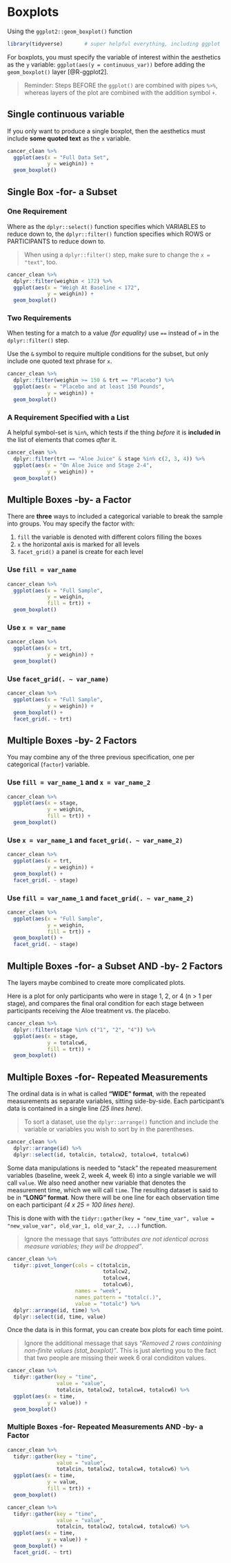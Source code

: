 # Boxplots


Using the `ggplot2::geom_boxplot()` function

```{r, message=FALSE, error=FALSE}
library(tidyverse)       # super helpful everything, including ggplot
```

For boxplots, you must specify the variable of interest within the aesthetics as the `y` variable: `ggplot(aes(y = continuous_var))` before adding the `geom_boxplot()` layer [@R-ggplot2].

> Reminder: Steps BEFORE the `ggplot()` are combined with pipes `%>%`, whereas layers of the plot are combined with the addition symbol `+`.

## Single continuous variable

If you only want to produce a single boxplot, then the aesthetics must include **some quoted text** as the `x` variable.

```{r}
cancer_clean %>%
  ggplot(aes(x = "Full Data Set", 
             y = weighin)) +
  geom_boxplot()
```


## Single Box -for- a Subset

### One Requirement 

Where as the `dplyr::select()` function specifies which VARIABLES to reduce down to, the `dplyr::filter()` function specifies which ROWS or PARTICIPANTS to reduce down to.

> When using a `dplyr::filter()` step, make sure to change the `x = "text"`, too.

```{r}
cancer_clean %>%
  dplyr::filter(weighin < 172) %>%
  ggplot(aes(x = "Weigh At Baseline < 172", 
             y = weighin)) +
  geom_boxplot()
```

### Two Requirements 

When testing for a match to a value *(for equality)* use `==` instead of `=` in the `dplyr::filter()` step.

Use the `&` symbol to require multiple conditions for the subset, but only include one quoted text phrase for `x`.

```{r}
cancer_clean %>%
  dplyr::filter(weighin >= 150 & trt == "Placebo") %>%
  ggplot(aes(x = "Placebo and at least 150 Pounds", 
             y = weighin)) +
  geom_boxplot()
```


### A Requirement Specified with a List

A helpful symbol-set is `%in%`, which tests if the thing *before* it is **included in** the  list of elements that comes *after* it.

```{r}
cancer_clean %>%
  dplyr::filter(trt == "Aloe Juice" & stage %in% c(2, 3, 4)) %>%
  ggplot(aes(x = "On Aloe Juice and Stage 2-4", 
             y = weighin)) +
  geom_boxplot()
```



## Multiple Boxes -by- a Factor

There are **three** ways to included a categorical variable to break the sample into groups. You may specify the factor with:

(@) `fill` the variable is denoted with different colors filling the boxes
(@) `x` the horizontal axis is marked for all levels
(@) `facet_grid()` a panel is create for each level


### Use `fill = var_name` 

```{r}
cancer_clean %>%
  ggplot(aes(x = "Full Sample",
             y = weighin,
             fill = trt)) +
  geom_boxplot()
```

### Use `x = var_name` 

```{r}
cancer_clean %>%
  ggplot(aes(x = trt, 
             y = weighin)) +
  geom_boxplot()
```


### Use `facet_grid(. ~ var_name)` 


```{r}
cancer_clean %>%
  ggplot(aes(x = "Full Sample",
             y = weighin)) +
  geom_boxplot() +
  facet_grid(. ~ trt)
```

## Multiple Boxes -by- 2 Factors

You may combine any of the three previous specification, one per categorical (`factor`) variable.

### Use `fill = var_name_1` and `x = var_name_2`

```{r}
cancer_clean %>%
  ggplot(aes(x = stage,
             y = weighin,
             fill = trt)) +
  geom_boxplot()
```


### Use `x = var_name_1` and `facet_grid(. ~ var_name_2)`

```{r}
cancer_clean %>%
  ggplot(aes(x = trt,
             y = weighin)) +
  geom_boxplot() + 
  facet_grid(. ~ stage)
```

### Use `fill = var_name_1` and `facet_grid(. ~ var_name_2)`

```{r}
cancer_clean %>%
  ggplot(aes(x = "Full Sample",
             y = weighin,
             fill = trt)) +
  geom_boxplot() + 
  facet_grid(. ~ stage)
```




## Multiple Boxes -for- a Subset AND -by- 2 Factors

The layers maybe combined to create more complicated plots.

Here is a plot for only participants who were in stage 1, 2, or 4 (n > 1 per stage), and compares the final oral condition for each stage between participants receiving the Aloe treatment vs. the placebo.


```{r}
cancer_clean %>%
  dplyr::filter(stage %in% c("1", "2", "4")) %>% 
  ggplot(aes(x = stage, 
             y = totalcw6,
             fill = trt)) +
  geom_boxplot() 
```



## Multiple Boxes -for- Repeated Measurements

The ordinal data is in what is called **"WIDE" format**, with the repeated measurements as separate variables, sitting side-by-side.  Each participant's data is contained in a single line *(25 lines here)*.

> To sort a dataset, use the `dplyr::arrange()` function and include the variable or variables you wish to sort by in the parentheses.

```{r}
cancer_clean %>% 
  dplyr::arrange(id) %>% 
  dplyr::select(id, totalcin, totalcw2, totalcw4, totalcw6)
```


Some data manipulations is needed to "stack" the repeated measurement variables (baseline, week 2, week 4, week 6) into a single variable we will call `value`.  We also need another new variable that denotes the measurement time, which we will call `time`.  The resulting dataset is said to be in **"LONG" format**.  Now there will be one line for each observation time on each participant *(4 x 25 = 100 lines here)*.

This is done with with the `tidyr::gather(key = "new_time_var", value = "new_value_var", old_var_1, old_var_2, ...)` function.

> Ignore the message that says *"attributes are not identical across measure variables; they will be dropped"*.

```{r}
cancer_clean %>%
  tidyr::pivot_longer(cols = c(totalcin, 
                               totalcw2, 
                               totalcw4, 
                               totalcw6),
                      names = "week",
                      names_pattern = "totalc(.)",
                      value = "totalc") %>% 
  dplyr::arrange(id, time) %>% 
  dplyr::select(id, time, value)
```

Once the data is in this format, you can create box plots for each time point.

> Ignore the additional message that says *"Removed 2 rows containing non-finite values (stat_boxplot)"*.  This is just alerting you to the fact that two people are missing their week 6 oral condiditon values.

```{r}
cancer_clean %>%
  tidyr::gather(key = "time", 
                value = "value", 
                totalcin, totalcw2, totalcw4, totalcw6) %>%
  ggplot(aes(x = time, 
             y = value)) +
  geom_boxplot()
```


### Multiple Boxes -for- Repeated Measurements AND -by- a Factor 

```{r}
cancer_clean %>%
  tidyr::gather(key = "time", 
                value = "value", 
                totalcin, totalcw2, totalcw4, totalcw6) %>%
  ggplot(aes(x = time, 
             y = value,
             fill = trt)) +
  geom_boxplot()
```


```{r}
cancer_clean %>%
  tidyr::gather(key = "time", 
                value = "value", 
                totalcin, totalcw2, totalcw4, totalcw6) %>%
  ggplot(aes(x = time, 
             y = value)) +
  geom_boxplot() +
  facet_grid(. ~ trt)
```




